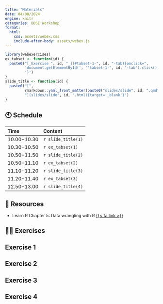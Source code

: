 ```yaml
---
title: "Materials"
date: 04/08/2024
engine: knitr
categories: BDSI Workshop
format: 
  html:
    css: assets/webex.css
    include-after-body: assets/webex.js
---
```


```r
library(webexercises)
ex_tabset <- function(id) {
  paste0("[_Exercise ", id, "_](#tabset-1-", id, "-tab){onclick=",
         'document.getElementById(', "'tabset-1-", id, "-tab').click();",
         '}')
}
slide_title <- function(id) {
  paste0("[", 
         rmarkdown::yaml_front_matter(paste0("slides/slide", id, ".qmd"))$title,
         "](slides/slide", id, ".html){target='_blank'}")
}
```




## 🕙 Schedule


Time | Content 
:-----------|:-----------------|
10.00-10.30 | `r slide_title(1)` |     
10.30-10.50 | `r ex_tabset(1)` |     
10.50-11.50 | `r slide_title(2)`  |     
10.50-11.10 | `r ex_tabset(2)` |      
11.10-11.20 | `r slide_title(3)`  |     
11.20-11.40 | `r ex_tabset(3)` |     
12.50-13.00 | `r slide_title(4)`  |     


## 📑 Resources

- Learn R Chapter 5: Data wrangling with R [{{< fa link >}}](https://learnr.numbat.space/chapter5){target="_blank"}

## 🏋️‍♀️ Exercises

::: panel-tabset

## Exercise 1


## Exercise 2

## Exercise 3

## Exercise 4


:::